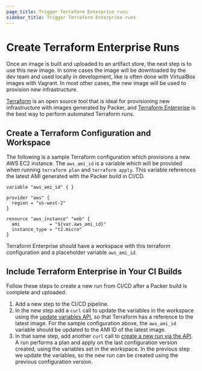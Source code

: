 ```yaml
---
page_title: Trigger Terraform Enterprise runs
sidebar_title: Trigger Terraform Enterprise runs
---
```


# Create Terraform Enterprise Runs

Once an image is built and uploaded to an artifact store, the next step is to
use this new image. In some cases the image will be downloaded by the dev team
and used locally in development, like is often done with VirtualBox images with
Vagrant. In most other cases, the new image will be used to provision new
infrastructure.

[Terraform](https://www.terraform.io/) is an open source tool that is ideal for
provisioning new infrastructure with images generated by Packer, and [Terraform
Enterprise](https://www.hashicorp.com/products/terraform/) is the best way to
perform automated Terraform runs.

## Create a Terraform Configuration and Workspace

The following is a sample Terraform configuration which provisions a new AWS
EC2 instance. The `aws_ami_id` is a variable which will be provided when
running `terraform plan` and `terraform apply`. This variable references the
latest AMI generated with the Packer build in CI/CD.

```hcl
variable "aws_ami_id" { }

provider "aws" {
  region = "us-west-2"
}

resource "aws_instance" "web" {
  ami           = "${var.aws_ami_id}"
  instance_type = "t2.micro"
}
```

Terraform Enterprise should have a workspace with this terraform configuration
and a placeholder variable `aws_ami_id`.

## Include Terraform Enterprise in Your CI Builds

Follow these steps to create a new run from CI/CD after a Packer build is
complete and uploaded.

1. Add a new step to the CI/CD pipeline.
2. In the new step add a `curl` call to update the variables in the workspace
   using the [update variables
   API](https://www.terraform.io/docs/enterprise/api/variables.html#update-variables),
   so that Terraform has a reference to the latest image. For the sample
   configuration above, the `aws_ami_id` variable should be updated to the AMI
   ID of the latest image.
3. In that same step, add another `curl` call to [create a new run via the
   API](https://www.terraform.io/docs/enterprise/api/run.html#create-a-run).
   A run performs a plan and apply on the last configuration version created,
   using the variables set in the workspace. In the previous step we update the
   variables, so the new run can be created using the previous configuration
   version.
